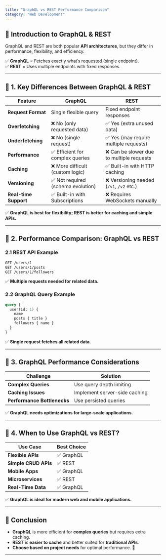 ```yaml
---
title: "GraphQL vs REST Performance Comparison"
category: "Web Development"
---
```


## 📌 Introduction to GraphQL & REST

GraphQL and REST are both popular **API architectures**, but they differ in performance, flexibility, and efficiency.

✅ **GraphQL** = Fetches exactly what’s requested (single endpoint).  
✅ **REST** = Uses multiple endpoints with fixed responses.  

---

## 🔹 1. Key Differences Between GraphQL & REST

| Feature | GraphQL | REST |
|---------|---------|------|
| **Request Format** | Single flexible query | Fixed endpoint responses |
| **Overfetching** | ❌ No (only requested data) | ✅ Yes (extra unused data) |
| **Underfetching** | ❌ No (single request) | ✅ Yes (may require multiple requests) |
| **Performance** | ✅ Efficient for complex queries | ❌ Can be slower due to multiple requests |
| **Caching** | ❌ More difficult (custom logic) | ✅ Built-in with HTTP caching |
| **Versioning** | ✅ Not required (schema evolution) | ❌ Versioning needed (`/v1`, `/v2` etc.) |
| **Real-time Support** | ✅ Built-in with Subscriptions | ❌ Requires WebSockets manually |

✅ **GraphQL is best for flexibility; REST is better for caching and simple APIs.**  

---

## 🔹 2. Performance Comparison: GraphQL vs REST

### **2.1 REST API Example**
```bash
GET /users/1
GET /users/1/posts
GET /users/1/followers
```
✅ **Multiple requests needed for related data.**  

### **2.2 GraphQL Query Example**
```graphql
query {
  user(id: 1) {
    name
    posts { title }
    followers { name }
  }
}
```
✅ **Single request fetches all related data.**  

---

## 🔹 3. GraphQL Performance Considerations

| Challenge | Solution |
|-----------|----------|
| **Complex Queries** | Use query depth limiting |
| **Caching Issues** | Implement server-side caching |
| **Performance Bottlenecks** | Use persisted queries |

✅ **GraphQL needs optimizations for large-scale applications.**  

---

## 🔹 4. When to Use GraphQL vs REST?

| Use Case | Best Choice |
|----------|-------------|
| **Flexible APIs** | ✅ GraphQL |
| **Simple CRUD APIs** | ✅ REST |
| **Mobile Apps** | ✅ GraphQL |
| **Microservices** | ✅ REST |
| **Real-Time Data** | ✅ GraphQL |

✅ **GraphQL is ideal for modern web and mobile applications.**  

---

## 📌 Conclusion

- **GraphQL** is more efficient for **complex queries** but requires extra caching.  
- **REST** is **easier to cache** and better suited for **traditional APIs**.  
- **Choose based on project needs** for optimal performance. 🚀  

---
